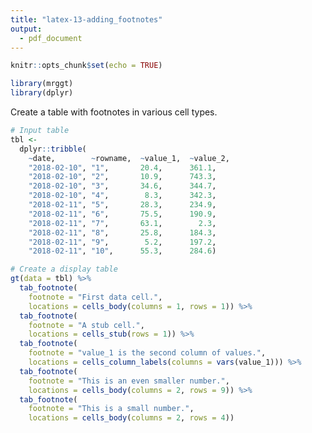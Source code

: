 ```yaml
---
title: "latex-13-adding_footnotes"
output: 
  - pdf_document
---
```


```r
knitr::opts_chunk$set(echo = TRUE)

library(mrggt)
library(dplyr)
```

Create a table with footnotes in various cell types.

```r
# Input table
tbl <-
  dplyr::tribble(
    ~date,        ~rowname,  ~value_1,  ~value_2,
    "2018-02-10", "1",       20.4,      361.1,
    "2018-02-10", "2",       10.9,      743.3,
    "2018-02-10", "3",       34.6,      344.7,
    "2018-02-10", "4",        8.3,      342.3,
    "2018-02-11", "5",       28.3,      234.9,
    "2018-02-11", "6",       75.5,      190.9,
    "2018-02-11", "7",       63.1,        2.3,
    "2018-02-11", "8",       25.8,      184.3,
    "2018-02-11", "9",        5.2,      197.2,
    "2018-02-11", "10",      55.3,      284.6)
```


```r
# Create a display table
gt(data = tbl) %>%
  tab_footnote(
    footnote = "First data cell.",
    locations = cells_body(columns = 1, rows = 1)) %>%
  tab_footnote(
    footnote = "A stub cell.",
    locations = cells_stub(rows = 1)) %>%
  tab_footnote(
    footnote = "value_1 is the second column of values.",
    locations = cells_column_labels(columns = vars(value_1))) %>%
  tab_footnote(
    footnote = "This is an even smaller number.",
    locations = cells_body(columns = 2, rows = 9)) %>%
  tab_footnote(
    footnote = "This is a small number.",
    locations = cells_body(columns = 2, rows = 4))
```

